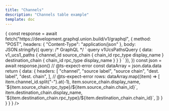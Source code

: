 ```yaml
---
title: "Channels"
description: "Channels table example"
template: doc
---
```



<Table 
  queryFn={ async () => {
      const response = await fetch("https://development.graphql.union.build/v1/graphql", {
        method: "POST",
        headers: { "Content-Type": "application/json" },
        body: JSON.stringify({
          query: /* GraphQL */ `
            query v1UcsPathsQuery {
              data: v1_ucs1_paths {
                channel_id
                source_chain {
                  chain_id
                  rpc_type
                  display_name
                }
                destination_chain {
                  chain_id
                  rpc_type
                  display_name
                }
              }
            }
          `
        }),
      })
      const json = await response.json()
      // @ts-expect-error
      const dataArray = json.data.data
      return {
        data: {
          headers: [
            "channel",
            "source label",
            "source chain", 
            "dest. label",
            "dest. chain",
          ],
          // @ts-expect-error
          rows: dataArray.map((item) => [
            item.channel_id.split("-").at(-1),
            item.source_chain.display_name,
            `${item.source_chain.rpc_type}/${item.source_chain.chain_id}`,
            item.destination_chain.display_name,
            `${item.destination_chain.rpc_type}/${item.destination_chain.chain_id}`,
          ])
        }
      }
    }
  }
/>
